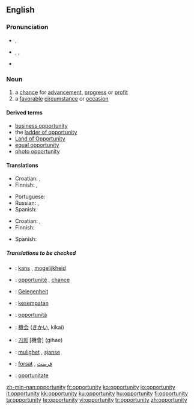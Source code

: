 {{see|Opportunity}}
==English==

{{rank|begin|wait|laughed|791|opportunity|lines|personal|due}}

===Pronunciation===
*{{a|UK}} {{IPA|/ˌɒpəˈtjuːnɪti/}}, {{SAMPA|/%Qp@"tju:nIti/}}
*{{a|US}} {{enPR|ä'pər-to͞oʹnə-tē}}, {{IPA|/ˌɑpɚˈtunəti/}}, {{SAMPA|/%Ap@`"tun@ti/}}
*{{audio|en-us-opportunity.ogg|Audio (US)}}

===Noun===
{{en-noun|pl=opportunities}}

# a [[chance]] for [[advancement]], [[progress]] or [[profit]]
# a [[favorable]] [[circumstance]] or [[occasion]]

====Derived terms====
*[[business opportunity]]
*the [[ladder of opportunity]]
*[[Land of Opportunity]]
*[[equal opportunity]]
*[[photo opportunity]]

====Translations====
{{trans-top|chance for advancement, progress or profit}}
*Croatian: {{t-|hr|prilika|f}}, {{t-|hr|prigoda|f}}
* Finnish: {{t-|fi|tilaisuus}}, {{t+|fi|mahdollisuus}}
{{trans-mid}}
* Portuguese: {{t-|pt|oportunidade|f}}
* Russian: {{t-|ru|возможность|f|tr=vozmóžnost'|sc=Cyrl}}, {{t-|ru|шанс|m|tr=šans|sc=Cyrl}}
*Spanish: {{t-|es|oportunidad|f}}
{{trans-bottom}}

{{trans-top|favorable circumstance or occasion}}
*Croatian: {{t-|hr|prilika|f}}, {{t-|hr|prigoda|f}}
* Finnish: {{t-|fi|tilaisuus}}
{{trans-mid}}
*Spanish: {{t-|es|oportunidad|f}}
{{trans-bottom}}

=====Translations to be checked=====
{{checktrans}}
*{{ttbc|Dutch}}: [[kans]] {{f}}, [[mogelijkheid]] {{f}}
*{{ttbc|French}}: [[opportunité]] {{f}}, [[chance#French|chance]] {{f}}
*{{ttbc|German}}: [[Gelegenheit]] {{f}}
*{{ttbc|Indonesian}}: [[sempat|kesempatan]]
*{{ttbc|Italian}}: [[opportunità]] {{f}}
*{{ttbc|Japanese}}: [[機会]] ([[きかい]], kikai)
*{{ttbc|Korean}}: [[기회]] [機會] (gihae)
*{{ttbc|Norwegian}}: [[mulighet]] {{f}}, [[sjanse]] {{f}}
*{{ttbc|Persian}}: [[forsat]] {{f}}, [[فرصت]] {{f}}
*{{ttbc|Romanian}}: [[oportunitate]] {{f}}

[[zh-min-nan:opportunity]]
[[fr:opportunity]]
[[ko:opportunity]]
[[io:opportunity]]
[[it:opportunity]]
[[kk:opportunity]]
[[ku:opportunity]]
[[hu:opportunity]]
[[fi:opportunity]]
[[ta:opportunity]]
[[te:opportunity]]
[[vi:opportunity]]
[[tr:opportunity]]
[[zh:opportunity]]
